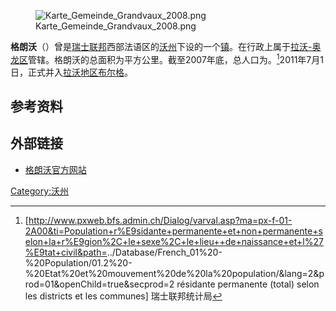 [[File:Karte_Gemeinde_Grandvaux_2008.png|thumb]]

'''格朗沃'''（{{lang-fr|Grandvaux}}）曾是[[瑞士联邦|瑞士联邦]]西部法语区的[[沃州|沃州]]下设的一个[[瑞士市镇|镇]]。在行政上属于[[拉沃-奥龙区|拉沃-奥龙区]]管辖。格朗沃的总面积为{{smn|2.94|5|100}}平方公里。截至2007年底，总人口为{{smn|1956|6}}。<ref>{{fr}}[http://www.pxweb.bfs.admin.ch/Dialog/varval.asp?ma=px-f-01-2A00&ti=Population+r%E9sidante+permanente+et+non+permanente+selon+la+r%E9gion%2C+le+sexe%2C+le+lieu++de+naissance+et+l%27%E9tat+civil&path=../Database/French_01%20-%20Population/01.2%20-%20Etat%20et%20mouvement%20de%20la%20population/&lang=2&prod=01&openChild=true&secprod=2 résidante permanente (total) selon les districts et les communes] {{Wayback|url=http://www.pxweb.bfs.admin.ch/Dialog/varval.asp?ma=px-f-01-2A00&ti=Population+r%E9sidante+permanente+et+non+permanente+selon+la+r%E9gion%2C+le+sexe%2C+le+lieu++de+naissance+et+l%27%E9tat+civil&path=..%2FDatabase%2FFrench_01%20-%20Population%2F01.2%20-%20Etat%20et%20mouvement%20de%20la%20population%2F&lang=2&prod=01&openChild=true&secprod=2 |date=20150102165023 }} 瑞士联邦统计局</ref>2011年7月1日，正式并入[[拉沃地区布尔格|拉沃地区布尔格]]。

==参考资料==
{{reflist}}

==外部链接==
*{{fr}}[http://www.grandvaux.ch 格朗沃官方网站] {{Wayback|url=http://www.grandvaux.ch/ |date=20210116184420 }}

{{DEFAULTSORT:Grandvaux}}
[[Category:沃州|Category:沃州]]